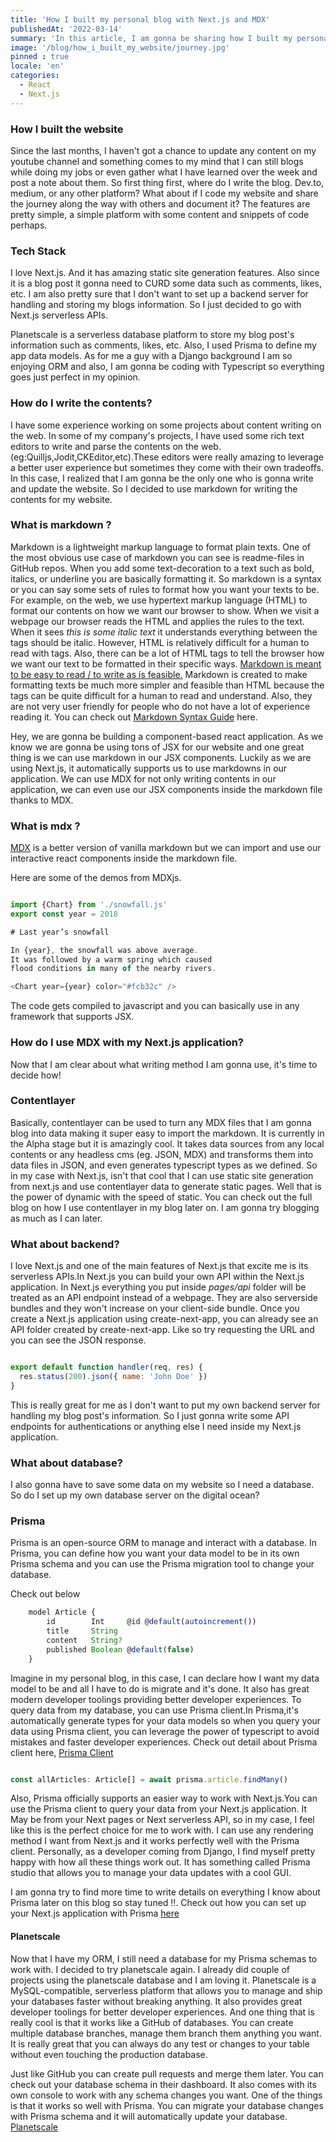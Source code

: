 ---
title: 'How I built my personal blog with Next.js and MDX'
publishedAt: '2022-03-14'
summary: 'In this article, I am gonna be sharing how I built my personal blog with NextJS'
image: '/blog/how_i_built_my_website/journey.jpg'
pinned : true
locale: 'en'
categories:
  - React
  - Next.js
---


### How I built the website

Since the last months, I haven't got a chance to update any content on my youtube channel and something comes to my mind that I can still blogs while doing my jobs or even
gather what I have learned over the week and post a note about them.
So first thing first, where do I write the blog. Dev.to, medium, or any other platform? What about if I code my website and share the journey along the way with others and document it?
The features are pretty simple, a simple platform with some content and snippets of code perhaps.

### Tech Stack 

I love Next.js. And it has amazing static site generation features. Also since it is a blog post it gonna need to CURD some data such as comments, likes, etc. I am also pretty sure that I don't want to set up a 
backend server for handling and storing my blogs information. So I just decided to go with Next.js serverless APIs.

Planetscale is a serverless database platform to store my blog post's information such as comments, likes, etc. Also, I used Prisma to define my app data models. As for me a guy with a Django background I am so enjoying ORM and 
also, I am gonna be coding with Typescript so everything goes just perfect in my opinion.

### How do I write the contents?

I have some experience working on some projects about content writing on the web. In some of my company's projects, I have used some rich text editors to write and parse the contents on the web.
(eg:Quilljs,Jodit,CKEditor,etc).These editors were really amazing to leverage a better user experience but sometimes they come with their own tradeoffs. In this case, I realized that I am gonna be the only one who is gonna write and update the website. So
I decided to use markdown for writing the contents for my website.


<Frame url='https://codepen.io/quill/embed/KzZqZx?default-tab=html%2Cresult' title='Quill Editor demo' />


### What is markdown ?

Markdown is a lightweight markup language to format plain texts. One of the most obvious use case of markdown you can see is readme-files in GitHub repos.
When you add some text-decoration to a text such as bold, italics, or underline you are basically formatting it. So markdown is a syntax or you can say some sets of rules to format how you want your texts to be. For example, on the web, we use hypertext markup language (HTML) to format our contents 
on how we want our browser to show. When we visit a webpage our browser reads the HTML and applies the rules to the text. When it sees <i> this is some italic text</i> it understands everything between the tags should be italic. However, HTML is relatively difficult for a human to read with tags. Also, there
can be a lot of HTML tags to tell the browser how we want our text to be formatted in their specific ways.
[Markdown is meant to be easy to read / to write as is feasible.](https://daringfireball.net/projects/markdown/syntax#philosophy)  Markdown is created to make formatting texts be much more simpler and feasible than HTML because the tags can be quite difficult for a human to read and understand. Also, they are not very 
user friendly for people who do not have a lot of experience reading it.
You can check out [Markdown Syntax Guide](https://daringfireball.net/projects/markdown/syntax) here.

Hey, we are gonna be building a component-based react application. As we know we are gonna be using tons of JSX for our website and one great thing is we can use markdown in our JSX components. Luckily as we are using Next.js, it automatically supports us to use markdowns in our application. We can use MDX for not only writing contents
in our application, we can even use our JSX components inside the markdown file thanks to MDX.

### What is mdx ?

[MDX](https://mdxjs.com/) is a better version of vanilla markdown but we can import and use our interactive react components inside the markdown file.

Here are some of the demos from MDXjs.

```javascript

import {Chart} from './snowfall.js'
export const year = 2018

# Last year’s snowfall

In {year}, the snowfall was above average.
It was followed by a warm spring which caused
flood conditions in many of the nearby rivers.

<Chart year={year} color="#fcb32c" />

```

The code gets compiled to javascript and you can basically use in any framework that supports JSX.

### How do I use MDX with my Next.js application?

Now that I am clear about what writing method I am gonna use, it's time to decide how!

### Contentlayer 

Basically, contentlayer can be used to turn any MDX files that I am gonna blog into data making it super easy to import the markdown. It is currently in the Alpha stage but
it is amazingly cool. It takes data sources from any local contents or any headless cms (eg. JSON, MDX) and transforms them into data files in JSON, and even generates typescript types as we defined.
So in my case with Next.js, isn't that cool that I can use static site generation from next.js and use contentlayer data to generate static pages. Well that is the power of dynamic with the speed of static.
You can check out the full blog on how I use contentlayer in my blog later on. I am gonna try blogging as much as I can later.

### What about backend?

I love Next.js and one of the main features of Next.js that excite me is its serverless APIs.In Next.js you can build your own API within the Next.js application. In Next.js everything you put inside *pages/api* folder will be treated
as an API endpoint instead of a webpage. They are also serverside bundles and they won't increase on your client-side bundle. 
Once you create a Next.js application using create-next-app, you can already see an API folder created by create-next-app. Like so try requesting the URL and you can see the JSON response.

```javascript

export default function handler(req, res) {
  res.status(200).json({ name: 'John Doe' })
}

```
This is really great for me as I don't want to put my own backend server for handling my blog post's information. So I just gonna write some API endpoints for authentications or anything else I need inside my Next.js application.

### What about database?

I also gonna have to save some data on my website so I need a database. So do I set up my own database server on the digital ocean?

### Prisma

Prisma is an open-source ORM to manage and interact with a database. In Prisma, you can define how you want your data model to be in its own Prisma schema and you can use the Prisma migration tool to change your database.

Check out below

```javascript 
    model Article {
        id        Int     @id @default(autoincrement())
        title     String
        content   String?
        published Boolean @default(false)
    }
```

Imagine in my personal blog, in this case, I can declare how I want my data model to be and all I have to do is migrate and it's done. It also has great modern developer toolings providing better developer experiences.
To query data from my database, you can use Prisma client.In Prisma,it's automatically generate types for your data models so when you query your data using Prisma client, you can leverage
the power of typescript to avoid mistakes and faster developer experiences.
Check out detail about Prisma client here, [Prisma Client](https://www.prisma.io/client)


```typescript

const allArticles: Article[] = await prisma.article.findMany()

```

Also, Prisma officially supports an easier way to work with Next.js.You can use the Prisma client to query your data from your Next.js application. It May be from your Next pages or Next serverless API, so in my case, I feel like this is
the perfect choice for me to work with. I can use any rendering method I want from Next.js and it works perfectly well with the Prisma client.
Personally, as a developer coming from Django, I find myself pretty happy with how all these things work out. It has something called Prisma studio that allows you to manage your data updates with a cool GUI.


I am gonna try to find more time to write details on everything I know about Prisma later on this blog so stay tuned !!.
Check out how you can set up your Next.js application with Prisma [ here ](https://www.prisma.io/nextjs)

#### Planetscale

Now that I have my ORM, I still need a database for my Prisma schemas to work with. I decided to try planetscale again. I already did couple of projects using the planetscale database and I am loving it.
Planetscale is a MySQL-compatible, serverless platform that allows you to manage and ship your databases faster without breaking anything. It also provides great developer toolings for better developer experiences.
And one thing that is really cool is that it works like a GitHub of databases. You can create multiple database branches, manage them branch them anything you want. It is really great that you can always do any test or changes
to your table without even touching the production database.

Just like GitHub you can create pull requests and merge them later.
You can check out your database schema in their dashboard. It also comes with its own console to work with any schema changes you want.
One of the things is that it works so well with Prisma. You can migrate your database changes with Prisma schema and it will automatically update your database.
[ Planetscale ](https://planetscale.com/)